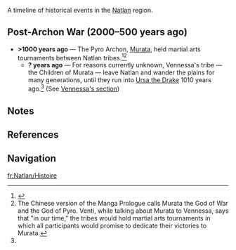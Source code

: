{{RegionTabs}}
{{See also|Timeline}}
A timeline of historical events in the [[Natlan]] region.
<!--{{Transclude|section=1|Timeline|TimelineNote}}-->

==Post-Archon War (2000–500 years ago)==
* '''>1000 years ago''' ― The Pyro Archon, [[Murata]], held martial arts tournaments between Natlan tribes.<ref name="MNG - P">{{Ref/Manga|0}}</ref><ref group="Note">The Chinese version of the Manga Prologue calls Murata the God of War and the God of Pyro. Venti, while talking about Murata to Vennessa, says that "in our time," the tribes would hold martial arts tournaments in which all participants would promise to dedicate their victories to Murata.</ref>
** '''? years ago''' ― For reasons currently unknown, Vennessa's tribe &mdash; the Children of Murata &mdash; leave Natlan and wander the plains for many generations, until they run into [[Ursa the Drake]] 1010 years ago.<ref name="MNG - P" /> (See [[Timeline#Vennessa|Vennessa's section]])

==Notes==
{{Reflist|note=1}}
<!--
===Lore Discrepancies===
{{Reflist|group=Lore Discrepancy}}
===Translation Notes===
{{Reflist|group=Translation Note}}
===Editors' Assumptions===
{{Reflist|group=Assumption}} -->

==References==
{{Reflist}}

==Navigation==
{{Lore Navbox|World}}

[[fr:Natlan/Histoire]]
